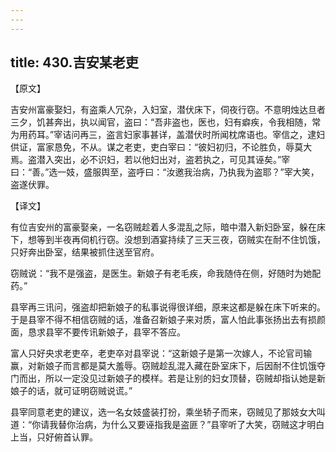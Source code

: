 ```yaml
---
---
---
```

title: 430.吉安某老吏
---



【原文】

吉安州富豪娶妇，有盗乘人冗杂，入妇室，潜伏床下，伺夜行窃。不意明烛达旦者三夕，饥甚奔出，执以闻官，盗曰：“吾非盗也，医也，妇有癖疾，令我相随，常为用药耳。”宰诘问再三，盗言妇家事甚详，盖潜伏时所闻枕席语也。宰信之，逮妇供证，富家恳免，不从。谋之老吏，吏白宰曰：“彼妇初归，不论胜负，辱莫大焉。盗潜入突出，必不识妇，若以他妇出对，盗若执之，可见其诬矣。”宰曰：“善。”选一妓，盛服舆至，盗呼曰：“汝邀我治病，乃执我为盗耶？”宰大笑，盗遂伏罪。

【译文】

有位吉安州的富豪娶亲，一名窃贼趁着人多混乱之际，暗中潜入新妇卧室，躲在床下，想等到半夜再伺机行窃。没想到酒宴持续了三天三夜，窃贼实在耐不住饥饿，只好奔出卧室，结果被抓住送至官府。

窃贼说：“我不是强盗，是医生。新娘子有老毛疾，命我随侍在侧，好随时为她配药。”

县宰再三讯问，强盗却把新娘子的私事说得很详细，原来这都是躲在床下听来的。于是县宰不得不相信窃贼的话，准备召新娘子来对质，富人怕此事张扬出去有损颜面，恳求县宰不要传讯新娘子，县宰不答应。

富人只好央求老吏卒，老吏卒对县宰说：“这新娘子是第一次嫁人，不论官司输赢，对新娘子而言都是莫大羞辱。窃贼趁乱混入藏在卧室床下，后因耐不住饥饿夺门而出，所以一定没见过新娘子的模样。若是让别的妇女顶替，窃贼却指认她是新娘子的话，就可证明窃贼说谎。”

县宰同意老吏的建议，选一名女妓盛装打扮，乘坐轿子而来，窃贼见了那妓女大叫道：“你请我替你治病，为什么又要诬指我是盗匪？”县宰听了大笑，窃贼这才明白上当，只好俯首认罪。